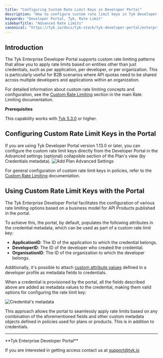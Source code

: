 ```yaml
---
title: "Configuring Custom Rate Limit Keys in Developer Portal"
description: "How to configure custom rate limit keys in Tyk Developer Portal"
keywords: "Developer Portal, Tyk, Rate Limit"
sidebarTitle: "Advanced Rate Limits"
canonical: "https://tyk.io/docs/tyk-stack/tyk-developer-portal/enterprise-developer-portal/api-access/configuring-custom-rate-limit-keys"
---
```


## Introduction

The Tyk Enterprise Developer Portal supports custom rate limiting patterns that allow you to apply rate limits based on entities other than just credentials, such as per application, per developer, or per organization. This is particularly useful for B2B scenarios where API quotas need to be shared across multiple developers and applications within an organization.

For detailed information about custom rate limiting concepts and configuration, see the [Custom Rate Limiting](/docs/api-management/rate-limit#custom-rate-limiting) section in the main Rate Limiting documentation.

**Prerequisites**

This capability works with [Tyk 5.3.0](/docs/developer-support/release-notes/dashboard#530-release-notes) or higher.

## Configuring Custom Rate Limit Keys in the Portal


<Note>
If you are using Tyk Developer Portal version 1.13.0 or later, you can configure the custom rate limit keys directly from the Developer Portal in the Advanced settings (optional) collapsible section of the Plan's view (by Credentials metadata).
<img src="/img/dashboard/portal-management/enterprise-portal/portal-plan-advanced-settings.png" alt="Add Plan Advanced Settings" />
</Note>


For general configuration of custom rate limit keys in policies, refer to the [Custom Rate Limiting](/docs/api-management/rate-limit#custom-rate-limiting) documentation.

## Using Custom Rate Limit Keys with the Portal

The Tyk Enterprise Developer Portal facilitates the configuration of various rate limiting options based on a business model for API Products published in the portal.

To achieve this, the portal, by default, populates the following attributes in the credential metadata, which can be used as part of a custom rate limit key:
- **ApplicationID**: The ID of the application to which the credential belongs.
- **DeveloperID**: The ID of the developer who created the credential.
- **OrganisationID**: The ID of the organization to which the developer belongs.

Additionally, it's possible to attach [custom attribute values](/docs/portal/customization/user-model#add-custom-attributes-to-the-user-model) defined in a developer profile as metadata fields to credentials.

When a credential is provisioned by the portal, all the fields described above are added as metadata values to the credential, making them valid options for configuring the rate limit key:

<img src="/img/dashboard/portal-management/enterprise-portal/credential-metadata.png" alt="Credential's metadata" />

This approach allows the portal to seamlessly apply rate limits based on any combination of the aforementioned fields and other custom metadata objects defined in policies used for plans or products. This is in addition to credentials.

---


<Note>
**Tyk Enterprise Developer Portal**

If you are interested in getting access contact us at [support@tyk.io](<mailto:support@tyk.io?subject=Tyk Enterprise Portal Beta>)
</Note>


